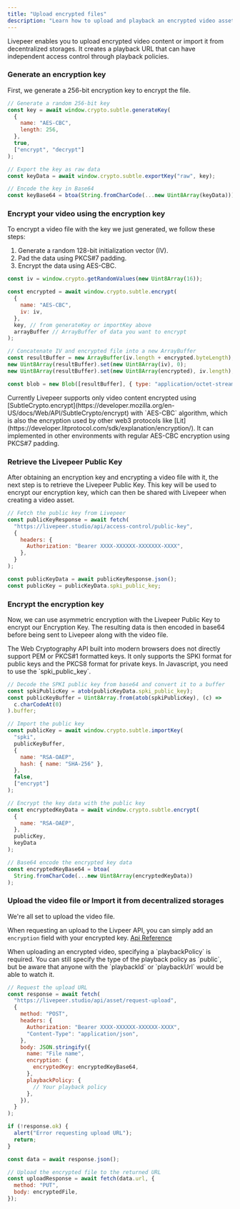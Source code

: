 ```yaml
---
title: "Upload encrypted files"
description: "Learn how to upload and playback an encrypted video asset"
---
```



Livepeer enables you to upload encrypted video content or import it from decentralized storages. It creates a playback URL that can have independent access control through playback policies.

### Generate an encryption key

First, we generate a 256-bit encryption key to encrypt the file.

```js
// Generate a random 256-bit key
const key = await window.crypto.subtle.generateKey(
  {
    name: "AES-CBC",
    length: 256,
  },
  true,
  ["encrypt", "decrypt"]
);

// Export the key as raw data
const keyData = await window.crypto.subtle.exportKey("raw", key);

// Encode the key in Base64
const keyBase64 = btoa(String.fromCharCode(...new Uint8Array(keyData)));
```

### Encrypt your video using the encryption key

To encrypt a video file with the key we just generated, we follow these steps:

1. Generate a random 128-bit initialization vector (IV).
2. Pad the data using PKCS#7 padding.
3. Encrypt the data using AES-CBC.

```js
const iv = window.crypto.getRandomValues(new Uint8Array(16));

const encrypted = await window.crypto.subtle.encrypt(
  {
    name: "AES-CBC",
    iv: iv,
  },
  key, // from generateKey or importKey above
  arrayBuffer // ArrayBuffer of data you want to encrypt
);

// Concatenate IV and encrypted file into a new ArrayBuffer
const resultBuffer = new ArrayBuffer(iv.length + encrypted.byteLength);
new Uint8Array(resultBuffer).set(new Uint8Array(iv), 0);
new Uint8Array(resultBuffer).set(new Uint8Array(encrypted), iv.length);

const blob = new Blob([resultBuffer], { type: "application/octet-stream" });
```

<Info>
  Currently Livepeer supports only video content encrypted using
  [SubtleCrypto.encrypt](https://developer.mozilla.org/en-US/docs/Web/API/SubtleCrypto/encrypt)
  with `AES-CBC` algorithm, which is also the encryption used by other web3
  protocols like
  [Lit](https://developer.litprotocol.com/sdk/explanation/encryption/). It can
  implemented in other environments with regular AES-CBC encryption using PKCS#7
  padding.
</Info>

### Retrieve the Livepeer Public Key

After obtaining an encryption key and encrypting a video file with it, the next step is to retrieve the Livepeer Public Key. This key will be used to encrypt our encryption key, which can then be shared with Livepeer when creating a video asset.

```js
// Fetch the public key from Livepeer
const publicKeyResponse = await fetch(
  "https://livepeer.studio/api/access-control/public-key",
  {
    headers: {
      Authorization: "Bearer XXXX-XXXXXX-XXXXXXX-XXXX",
    },
  }
);

const publicKeyData = await publicKeyResponse.json();
const publicKey = publicKeyData.spki_public_key;
```

### Encrypt the encryption key

Now, we can use asymmetric encryption with the Livepeer Public Key to encrypt our Encryption Key. The resulting data is then encoded in base64 before being sent to Livepeer along with the video file.

<Info>
  The Web Cryptography API built into modern browsers does not directly support
  PEM or PKCS#1 formatted keys. It only supports the SPKI format for public keys
  and the PKCS8 format for private keys. In Javascript, you need to use the
  `spki_public_key`.
</Info>

```js
// Decode the SPKI public key from base64 and convert it to a buffer
const spkiPublicKey = atob(publicKeyData.spki_public_key);
const publicKeyBuffer = Uint8Array.from(atob(spkiPublicKey), (c) =>
  c.charCodeAt(0)
).buffer;

// Import the public key
const publicKey = await window.crypto.subtle.importKey(
  "spki",
  publicKeyBuffer,
  {
    name: "RSA-OAEP",
    hash: { name: "SHA-256" },
  },
  false,
  ["encrypt"]
);

// Encrypt the key data with the public key
const encryptedKeyData = await window.crypto.subtle.encrypt(
  {
    name: "RSA-OAEP",
  },
  publicKey,
  keyData
);

// Base64 encode the encrypted key data
const encryptedKeyBase64 = btoa(
  String.fromCharCode(...new Uint8Array(encryptedKeyData))
);
```

### Upload the video file or Import it from decentralized storages

We're all set to upload the video file.

When requesting an upload to the Livpeer API, you can simply add an `encryption` field with your encrypted key.
[Api Reference](https://docs.livepeer.org/reference/api/create-asset-via-url)

<Info>
  When uploading an encrypted video, specifying a `playbackPolicy` is required.
  You can still specify the type of the playback policy as `public`, but be
  aware that anyone with the `playbackId` or `playbackUrl` would be able to
  watch it.
</Info>

```js
// Request the upload URL
const response = await fetch(
  "https://livepeer.studio/api/asset/request-upload",
  {
    method: "POST",
    headers: {
      Authorization: "Bearer XXXX-XXXXXX-XXXXXX-XXXX",
      "Content-Type": "application/json",
    },
    body: JSON.stringify({
      name: "File name",
      encryption: {
        encryptedKey: encryptedKeyBase64,
      },
      playbackPolicy: {
        // Your playback policy
      },
    }),
  }
);

if (!response.ok) {
  alert("Error requesting upload URL");
  return;
}

const data = await response.json();

// Upload the encrypted file to the returned URL
const uploadResponse = await fetch(data.url, {
  method: "PUT",
  body: encryptedFile,
});
```
